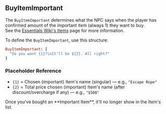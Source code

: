 ## BuyItemImportant

The `BuyItemImportant` determines what the NPC says when the player has confirmed amount of the important item (always 1) they want to buy.
<br/>
See the [Essentials Wiki's Items](https://essentialsengine.miraheze.org/wiki/Items) page for more information.

<PMSpeeches speech="BuyItemImportant"/>

To define the `BuyItemImportant`, use this structure:
<br/>
```ruby
BuyItemImportant: [
  "So you want {1}?\nIt'll be ${2}. All right?"
]
```
### Placeholder Reference 
- `{1}` = Chosen (important) Item's name (singular) — e.g., `"Escape Rope"`
- `{2}` = Total price chosen (important) Item's name (after discount/overcharge if any) — e.g., `"$500"`

<ImageWithCaption src="/images/documentation/poke-market/BuyItemImportant.png" caption="BuyItemImportant"/>
Once you've bought an **Important Item**, it'll no longer show in the Item's list.
<ImageWithCaption src="/images/documentation/poke-market/BuyItemImportant Out of Stock.png" caption="BuyItemImportant Out of Stock"/>